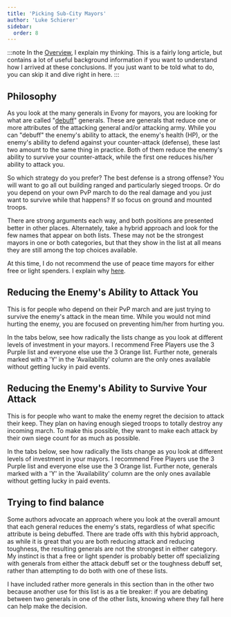 ```yaml
---
title: 'Picking Sub-City Mayors'
author: 'Luke Schierer'
sidebar:
  order: 8
---
```



:::note
In the [Overview][], I explain my thinking. This is a fairly long article, but
contains a lot of useful background information if you want to understand how I
arrived at these conclusions. If you just want to be told what to do, you can
skip it and dive right in here.
:::

## Philosophy

As you look at the many generals in Evony for mayors, you are looking for what
are called "[debuff][]" generals. These are generals that reduce one or more
attributes of the attacking general and/or attacking army. While you can
"debuff" the enemy's ability to attack, the enemy's health (HP), or the enemy's
ability to defend against your counter-attack (defense), these last two amount
to the same thing in practice. Both of them reduce the enemy's ability to
survive your counter-attack, while the first one reduces his/her ability to
attack you.

So which strategy do you prefer? The best defense is a strong offense? You
will want to go all out building ranged and particularly sieged troops. Or do
you depend on your own PvP march to do the real damage and you just want to
survive while that happens? If so focus on ground and mounted troops.

There are strong arguments each way, and both positions are presented better
in other places. Alternately, take a hybrid approach and look for the few
names that appear on both lists. These may not be the strongest mayors in one
or both categories, but that they show in the list at all means they are still
among the top choices available.

At this time, I do not recommend the use of peace time mayors for either free
or light spenders. I explain why [here][peace].

[peace]: ../peace_time_subcity_mayors/
[debuff]: ../../reference/glossary/#debuff

## Reducing the Enemy's Ability to Attack You

This is for people who depend on their PvP march and are just trying to survive
the enemy's attack in the mean time. While you would not mind hurting the
enemy, you are focused on preventing him/her from hurting you.

In the tabs below, see how radically the lists change as you look at different
levels of investment in your mayors. I recommend Free Players use the 3 Purple
list and everyone else use the 3 Orange list. Further note, generals marked
with a 'Y' in the 'Availability' column are the only ones available without
getting lucky in paid events.

<Mayors generalClass='Mayor' ></Mayors>

## Reducing the Enemy's Ability to Survive Your Attack

This is for people who want to make the enemy regret the decision to attack
their keep. They plan on having enough sieged troops to totally destroy any
incoming march. To make this possible, they want to make each attack by their
own siege count for as much as possible.

In the tabs below, see how radically the lists change as you look at different
levels of investment in your mayors. I recommend Free Players use the 3 Purple
list and everyone else use the 3 Orange list. Further note, generals marked
with a 'Y' in the 'Availability' column are the only ones available without
getting lucky in paid events.

<Mayors generalClass='Mayor' ></Mayors>

## Trying to find balance

Some authors advocate an approach where you look at the overall amount that
each general reduces the enemy's stats, regardless of what specific attribute
is being debuffed. There are trade offs with this hybrid approach,
as while it is great that you are both reducing attack and reducing toughness,
the resulting generals are not the strongest in either category. My instinct
is that a free or light spender is probably better off specializing with
generals from either the attack debuff set or the toughness debuff set,
rather than attempting to do both with one of these lists.

I have included rather more generals in this section than in the other two
because another use for this list is as a tie breaker: if you are debating
between two generals in one of the other lists, knowing where they fall here
can help make the decision.

<Mayors generalClass='Mayor' ></Mayors>

[Overview]: ../overview
